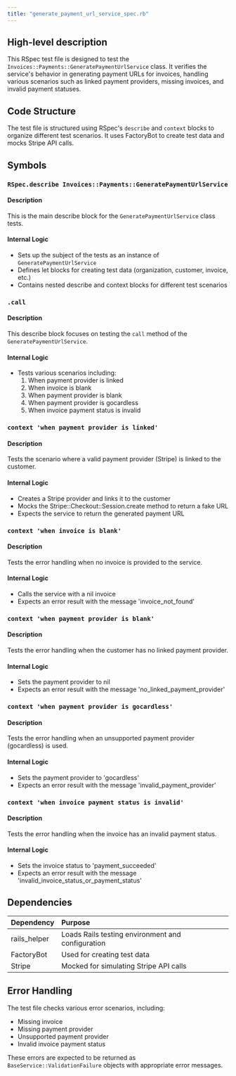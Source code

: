 ```yaml
---
title: "generate_payment_url_service_spec.rb"
---
```


## High-level description
This RSpec test file is designed to test the `Invoices::Payments::GeneratePaymentUrlService` class. It verifies the service's behavior in generating payment URLs for invoices, handling various scenarios such as linked payment providers, missing invoices, and invalid payment statuses.

## Code Structure
The test file is structured using RSpec's `describe` and `context` blocks to organize different test scenarios. It uses FactoryBot to create test data and mocks Stripe API calls.

## Symbols

### `RSpec.describe Invoices::Payments::GeneratePaymentUrlService`
#### Description
This is the main describe block for the `GeneratePaymentUrlService` class tests.

#### Internal Logic
- Sets up the subject of the tests as an instance of `GeneratePaymentUrlService`
- Defines let blocks for creating test data (organization, customer, invoice, etc.)
- Contains nested describe and context blocks for different test scenarios

### `.call`
#### Description
This describe block focuses on testing the `call` method of the `GeneratePaymentUrlService`.

#### Internal Logic
- Tests various scenarios including:
  1. When payment provider is linked
  2. When invoice is blank
  3. When payment provider is blank
  4. When payment provider is gocardless
  5. When invoice payment status is invalid

### `context 'when payment provider is linked'`
#### Description
Tests the scenario where a valid payment provider (Stripe) is linked to the customer.

#### Internal Logic
- Creates a Stripe provider and links it to the customer
- Mocks the Stripe::Checkout::Session.create method to return a fake URL
- Expects the service to return the generated payment URL

### `context 'when invoice is blank'`
#### Description
Tests the error handling when no invoice is provided to the service.

#### Internal Logic
- Calls the service with a nil invoice
- Expects an error result with the message 'invoice_not_found'

### `context 'when payment provider is blank'`
#### Description
Tests the error handling when the customer has no linked payment provider.

#### Internal Logic
- Sets the payment provider to nil
- Expects an error result with the message 'no_linked_payment_provider'

### `context 'when payment provider is gocardless'`
#### Description
Tests the error handling when an unsupported payment provider (gocardless) is used.

#### Internal Logic
- Sets the payment provider to 'gocardless'
- Expects an error result with the message 'invalid_payment_provider'

### `context 'when invoice payment status is invalid'`
#### Description
Tests the error handling when the invoice has an invalid payment status.

#### Internal Logic
- Sets the invoice status to 'payment_succeeded'
- Expects an error result with the message 'invalid_invoice_status_or_payment_status'

## Dependencies
| Dependency | Purpose |
|:-----------|:--------|
| rails_helper | Loads Rails testing environment and configuration |
| FactoryBot | Used for creating test data |
| Stripe | Mocked for simulating Stripe API calls |

## Error Handling
The test file checks various error scenarios, including:
- Missing invoice
- Missing payment provider
- Unsupported payment provider
- Invalid invoice payment status

These errors are expected to be returned as `BaseService::ValidationFailure` objects with appropriate error messages.